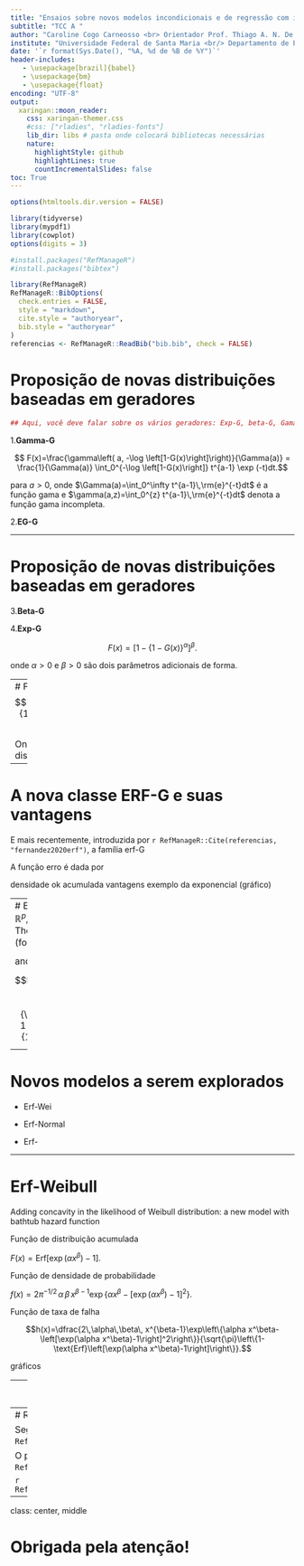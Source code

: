 ```yaml
---
title: "Ensaios sobre novos modelos incondicionais e de regressão com implementação computacional"
subtitle: "TCC A "
author: "Caroline Cogo Carneosso <br> Orientador Prof. Thiago A. N. De Andrade"
institute: "Universidade Federal de Santa Maria <br/> Departamento de Estatística"
date: '`r format(Sys.Date(), "%A, %d de %B de %Y")`'
header-includes:
   - \usepackage[brazil]{babel}
   - \usepackage{bm}
   - \usepackage{float}
encoding: "UTF-8"
output:
  xaringan::moon_reader:
    css: xaringan-themer.css
    #css: ["rladies", "rladies-fonts"]
    lib_dir: libs # pasta onde colocará bibliotecas necessárias
    nature:
      highlightStyle: github
      highlightLines: true
      countIncrementalSlides: false
toc: True
---
```



```r
options(htmltools.dir.version = FALSE)

library(tidyverse)
library(mypdf1)
library(cowplot)
options(digits = 3)

```

```r
#install.packages("RefManageR")
#install.packages("bibtex")

library(RefManageR)
RefManageR::BibOptions(
  check.entries = FALSE,
  style = "markdown",
  cite.style = "authoryear",
  bib.style = "authoryear"
)
referencias <- RefManageR::ReadBib("bib.bib", check = FALSE)
```


# Proposição de novas distribuições baseadas em geradores
```r

## Aqui, você deve falar sobre os vários geradores: Exp-G, beta-G, Gama-G, EG-G e, mais recentemente ERF-G Zea e Andrade 2020 -->


```


1.**Gamma-G**

$$ F(x)=\frac{\gamma\left( a, -\log \left[1-G(x)\right]\right)}{\Gamma(a)} =
\frac{1}{\Gamma(a)} \int_0^{-\log \left[1-G(x)\right]} t^{a-1} \exp (-t)dt.$$

para $a>0$, onde $\Gamma(a)=\int_0^\infty t^{a-1}\,\rm{e}^{-t}dt$ é a função gama
e $\gamma(a,z)=\int_0^{z} t^{a-1}\,\rm{e}^{-t}dt$ denota a função gama incompleta.



2.**EG-G**

---

# Proposição de novas distribuições baseadas em geradores 

3.**Beta-G**


4.**Exp-G**


$$F(x)=\left[1-\left\{1-G(x)\right\}^\alpha\right]^\beta.$$

onde $\alpha>0$ e $\beta>0$ são dois parâmetros adicionais de forma.


---
# Função
$$F(x)=\text{Erf}\left[\frac{G(x)}{1-G(x)}\right]. #parece que o problema é aqui$$

Onde $G(x)$ é uma função de distribuição acumulada (fda).

---

# A nova classe ERF-G e suas vantagens

E mais recentemente, introduzida por `r RefManageR::Cite(referencias, "fernandez2020erf")`, a família erf-G


A função erro é dada por 

\begin{equation}\label{erf}
\text{erf}(z)=\frac{1}{\sqrt{\pi}}\int_{-z}^z \exp(-t^2)\, \textrm{d}t=\frac{2}{\sqrt{\pi}}\int_0^z \exp(-t^2) \,\textrm{d}t,\quad z \in \mathbb{R}.
\end{equation}



densidade ok
acumulada
vantagens
exemplo da exponencial (gráfico)

---
# Equações
Now, let $X\sim$ erf-G $(\boldsymbol{\theta})$ for $\boldsymbol{\theta} \in \boldsymbol{\Theta} \subseteq \mathbb{R}^p$, where $\boldsymbol{\Theta}$ represents the parametric space. The pdf of $X$ and hrf are given by, respectively, (for $x \in \mathbb{R}$)


\begin{equation}\label{pdfF}
f(x)=\frac{2g(x;\boldsymbol{\theta})\exp\left[-\left(\dfrac{G(x;\boldsymbol{\theta})}{1-G(x;\boldsymbol{\theta})}\right)^2\right]}{\sqrt{\pi}(1-G(x;\boldsymbol{\theta}))^2}
\end{equation}

and

$$h(x)=\frac{2g(x;\boldsymbol{\theta})\exp\left[-\left(\dfrac{G(x;\boldsymbol{\theta})}{1-G(x;\boldsymbol{\theta})}\right)^2\right]}{\sqrt{\pi}(1-G(x;\boldsymbol{\theta}))^2 \left\{  1-\text{erf}\left[\frac{G(x;\boldsymbol{\theta})}{1-G(x;\boldsymbol{\theta})}\right]  \right\}}.$$

---

# Novos modelos a serem explorados
* Erf-Wei

* Erf-Normal

* Erf-

---

# Erf-Weibull

Adding concavity in the likelihood of Weibull distribution: a new
model with bathtub hazard function

Função de distribuição acumulada 

$F(x)=\text{Erf}\left[\exp\left(\alpha x^\beta\right)-1\right].$

Função de densidade de probabilidade

$f(x)=2\pi^{-1/2}\,\alpha\,\beta\, x^{\beta-1}\exp\left\{\alpha x^\beta-\left[\exp(\alpha x^\beta)-1\right]^2\right\}.$

Função de taxa de falha 

$$h(x)=\dfrac{2\,\alpha\,\beta\, x^{\beta-1}\exp\left\{\alpha x^\beta-\left[\exp(\alpha x^\beta)-1\right]^2\right\}}{\sqrt{\pi}\left\{1-\text{Erf}\left[\exp(\alpha x^\beta)-1\right]\right\}}.$$

gráficos

---
# Resultados aplicados
- pacote
- Apresentar uma aplicação

---
# Referências

Segundo o `r RefManageR::TextCite(referencias, "r")`...

O pacote usethis é muito legal `r RefManageR::Cite(referencias, "rstudio")`...

```r
RefManageR::PrintBibliography(referencias)
```

---
class: center, middle

# Obrigada pela atenção!

